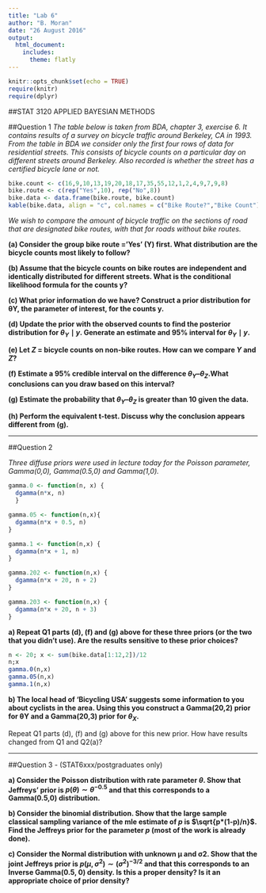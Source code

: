 ```yaml
---
title: "Lab 6"
author: "B. Moran"
date: "26 August 2016"
output: 
  html_document:
    includes:
      theme: flatly
---
```


```r
knitr::opts_chunk$set(echo = TRUE)
require(knitr)
require(dplyr)
```

##STAT 3120 APPLIED BAYESIAN METHODS

##Question 1 
*The table below is taken from BDA, chapter 3, exercise 6. It contains results of a survey on bicycle traffic around Berkeley, CA in 1993. From the table in BDA we consider only the first four rows of data for residential streets. This consists of bicycle counts on a particular day on different streets around Berkeley. Also recorded is whether the street has a certified bicycle lane or not.*

```r
bike.count <- c(16,9,10,13,19,20,18,17,35,55,12,1,2,4,9,7,9,8)
bike.route <- c(rep("Yes",10), rep("No",8))
bike.data <- data.frame(bike.route, bike.count)
kable(bike.data, align = "c", col.names = c("Bike Route?","Bike Count"))

```

*We wish to compare the amount of bicycle traffic on the sections of road that are designated bike routes, with that for roads without bike routes.*

**(a)	Consider the group bike route =’Yes’ (Y) first. What distribution are the bicycle counts most likely to follow?**

**(b)	Assume that the bicycle counts on bike routes are independent and identically distributed for different streets. What is the conditional likelihood formula for the counts y?**

**(c)	What prior information do we have? Construct a prior distribution for θY, the parameter of interest, for the counts y.**

**(d)	Update the prior with the observed counts to find the posterior distribution for $\theta_{Y} \mid y$. Generate an estimate and $95\%$ interval for $\theta_{Y} \mid y$.**
 
**(e)	Let $Z$ = bicycle counts on non-bike routes. How can we compare $Y$ and $Z$?**

**(f)	Estimate a $95\%$ credible interval on the difference $\theta_{Y} – \theta_{Z}$.What conclusions can you draw based on this interval?**

**(g)	Estimate the probability that $\theta_{Y} – \theta_{Z}$ is greater than $10$ given the data.**

**(h)	Perform the equivalent t-test. Discuss why the conclusion appears different from (g).**

***

##Question 2 

*Three diffuse priors were used in lecture today for the Poisson parameter, Gamma(0,0), Gamma(0.5,0) and Gamma(1,0).*

```r

gamma.0 <- function(n, x) {
  dgamma(n*x, n)
  }

gamma.05 <- function(n,x){
  dgamma(n*x + 0.5, n)
}

gamma.1 <- function(n,x) {
  dgamma(n*x + 1, n)
}

gamma.202 <- function(n,x) {
  dgamma(n*x + 20, n + 2)
}

gamma.203 <- function(n,x) {
  dgamma(n*x + 20, n + 3)
}


```

**a)	Repeat Q1 parts (d), (f) and (g) above for these three priors (or the two that you didn’t use). Are the results sensitive to these prior choices?**

```r
n <- 20; x <- sum(bike.data[1:12,2])/12
n;x
gamma.0(n,x)
gamma.05(n,x)
gamma.1(n,x)
```

**b)	The local head of ‘Bicycling USA’ suggests some information to you about cyclists in the area. Using this you construct a Gamma(20,2) prior for θY and a Gamma(20,3) prior for $\theta_{X}$.**

Repeat Q1 parts (d), (f) and (g) above for this new prior. How have results changed from Q1 and Q2(a)?

***

##Question 3 - (STAT6xxx/postgraduates only)

**a)	Consider the Poisson distribution with rate parameter $\theta$. Show that Jeffreys’ prior is $p(\theta) \sim \theta^{-0.5}$ and that this corresponds to a Gamma(0.5,0) distribution.**

**b)	Consider the binomial distribution. Show that the large sample classical sampling variance of the mle estimate of $p$ is $\sqrt{p*(1-p)/n}$. Find the Jeffreys prior for the parameter $p$ (most of the work is already done).**

**c)	Consider the Normal distribution with unknown µ and σ2. Show that the joint Jeffreys prior is $p(\mu, \sigma^{2}) \sim (\sigma^{2})^{-3/2}$ and that this corresponds to an Inverse Gamma(0.5, 0) density. Is this a proper density? Is it an appropriate choice of prior density?**